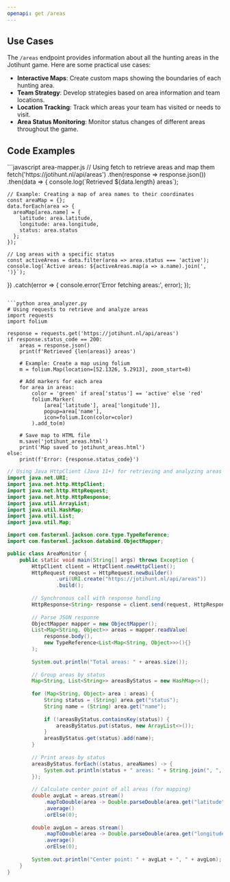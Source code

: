 ```yaml
---
openapi: get /areas
---
```


## Use Cases

The `/areas` endpoint provides information about all the hunting areas in the Jotihunt game. Here are some practical use cases:

- **Interactive Maps**: Create custom maps showing the boundaries of each hunting area.
- **Team Strategy**: Develop strategies based on area information and team locations.
- **Location Tracking**: Track which areas your team has visited or needs to visit.
- **Area Status Monitoring**: Monitor status changes of different areas throughout the game.

## Code Examples

<CodeGroup>
```javascript area-mapper.js
// Using fetch to retrieve areas and map them
fetch('https://jotihunt.nl/api/areas')
  .then(response => response.json())
  .then(data => {
    console.log(`Retrieved ${data.length} areas`);
    
    // Example: Creating a map of area names to their coordinates
    const areaMap = {};
    data.forEach(area => {
      areaMap[area.name] = {
        latitude: area.latitude,
        longitude: area.longitude,
        status: area.status
      };
    });
    
    // Log areas with a specific status
    const activeAreas = data.filter(area => area.status === 'active');
    console.log(`Active areas: ${activeAreas.map(a => a.name).join(', ')}`);
  })
  .catch(error => {
    console.error('Error fetching areas:', error);
  });
```

```python area_analyzer.py
# Using requests to retrieve and analyze areas
import requests
import folium

response = requests.get('https://jotihunt.nl/api/areas')
if response.status_code == 200:
    areas = response.json()
    print(f'Retrieved {len(areas)} areas')
    
    # Example: Create a map using folium
    m = folium.Map(location=[52.1326, 5.2913], zoom_start=8)
    
    # Add markers for each area
    for area in areas:
        color = 'green' if area['status'] == 'active' else 'red'
        folium.Marker(
            [area['latitude'], area['longitude']],
            popup=area['name'],
            icon=folium.Icon(color=color)
        ).add_to(m)
    
    # Save map to HTML file
    m.save('jotihunt_areas.html')
    print('Map saved to jotihunt_areas.html')
else:
    print(f'Error: {response.status_code}')
```

```java AreaMonitor.java
// Using Java HttpClient (Java 11+) for retrieving and analyzing areas
import java.net.URI;
import java.net.http.HttpClient;
import java.net.http.HttpRequest;
import java.net.http.HttpResponse;
import java.util.ArrayList;
import java.util.HashMap;
import java.util.List;
import java.util.Map;

import com.fasterxml.jackson.core.type.TypeReference;
import com.fasterxml.jackson.databind.ObjectMapper;

public class AreaMonitor {
    public static void main(String[] args) throws Exception {
        HttpClient client = HttpClient.newHttpClient();
        HttpRequest request = HttpRequest.newBuilder()
                .uri(URI.create("https://jotihunt.nl/api/areas"))
                .build();
                
        // Synchronous call with response handling
        HttpResponse<String> response = client.send(request, HttpResponse.BodyHandlers.ofString());
        
        // Parse JSON response
        ObjectMapper mapper = new ObjectMapper();
        List<Map<String, Object>> areas = mapper.readValue(
            response.body(), 
            new TypeReference<List<Map<String, Object>>>(){}
        );
        
        System.out.println("Total areas: " + areas.size());
        
        // Group areas by status
        Map<String, List<String>> areasByStatus = new HashMap<>();
        
        for (Map<String, Object> area : areas) {
            String status = (String) area.get("status");
            String name = (String) area.get("name");
            
            if (!areasByStatus.containsKey(status)) {
                areasByStatus.put(status, new ArrayList<>());
            }
            areasByStatus.get(status).add(name);
        }
        
        // Print areas by status
        areasByStatus.forEach((status, areaNames) -> {
            System.out.println(status + " areas: " + String.join(", ", areaNames));
        });
        
        // Calculate center point of all areas (for mapping)
        double avgLat = areas.stream()
            .mapToDouble(area -> Double.parseDouble(area.get("latitude").toString()))
            .average()
            .orElse(0);
            
        double avgLon = areas.stream()
            .mapToDouble(area -> Double.parseDouble(area.get("longitude").toString()))
            .average()
            .orElse(0);
            
        System.out.println("Center point: " + avgLat + ", " + avgLon);
    }
}
```
</CodeGroup>